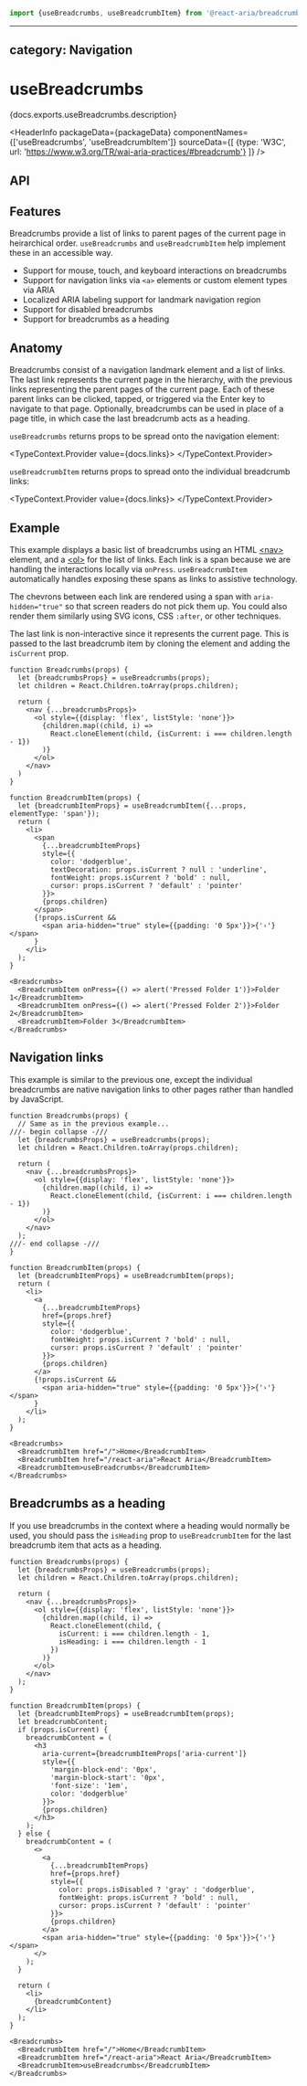 <!-- Copyright 2020 Adobe. All rights reserved.
This file is licensed to you under the Apache License, Version 2.0 (the "License");
you may not use this file except in compliance with the License. You may obtain a copy
of the License at http://www.apache.org/licenses/LICENSE-2.0
Unless required by applicable law or agreed to in writing, software distributed under
the License is distributed on an "AS IS" BASIS, WITHOUT WARRANTIES OR REPRESENTATIONS
OF ANY KIND, either express or implied. See the License for the specific language
governing permissions and limitations under the License. -->



```jsx import
import {useBreadcrumbs, useBreadcrumbItem} from '@react-aria/breadcrumbs';
```

---
category: Navigation
---

# useBreadcrumbs

<p>{docs.exports.useBreadcrumbs.description}</p>

<HeaderInfo
  packageData={packageData}
  componentNames={['useBreadcrumbs', 'useBreadcrumbItem']}
  sourceData={[
    {type: 'W3C', url: 'https://www.w3.org/TR/wai-aria-practices/#breadcrumb'}
  ]} />

## API

<FunctionAPI function={docs.exports.useBreadcrumbs} links={docs.links} />
<FunctionAPI function={docs.exports.useBreadcrumbItem} links={docs.links} />

## Features

Breadcrumbs provide a list of links to parent pages of the current page in heirarchical order.
`useBreadcrumbs` and `useBreadcrumbItem` help implement these in an accessible way.

* Support for mouse, touch, and keyboard interactions on breadcrumbs
* Support for navigation links via `<a>` elements or custom element types via ARIA
* Localized ARIA labeling support for landmark navigation region
* Support for disabled breadcrumbs
* Support for breadcrumbs as a heading

## Anatomy

Breadcrumbs consist of a navigation landmark element and a list of links. The last link
represents the current page in the hierarchy, with the previous links representing the
parent pages of the current page. Each of these parent links can be clicked, tapped, or
triggered via the Enter key to navigate to that page. Optionally, breadcrumbs can be used
in place of a page title, in which case the last breadcrumb acts as a heading.

`useBreadcrumbs` returns props to be spread onto the navigation element:

<TypeContext.Provider value={docs.links}>
  <InterfaceType properties={docs.links[docs.exports.useBreadcrumbs.return.id].properties} />
</TypeContext.Provider>

`useBreadcrumbItem` returns props to spread onto the individual breadcrumb links:

<TypeContext.Provider value={docs.links}>
  <InterfaceType properties={docs.links[docs.exports.useBreadcrumbItem.return.id].properties} />
</TypeContext.Provider>

## Example

This example displays a basic list of breadcrumbs using an HTML
[&lt;nav&gt;](https://developer.mozilla.org/en-US/docs/Web/HTML/Element/nav)
element, and a [&lt;ol&gt;](https://developer.mozilla.org/en-US/docs/Web/HTML/Element/ol)
for the list of links. Each link is a span because we are handling the interactions
locally via `onPress`. `useBreadcrumbItem` automatically handles exposing these
spans as links to assistive technology.

The chevrons between each link are rendered using a span with `aria-hidden="true"` so that
screen readers do not pick them up. You could also render them similarly using SVG icons,
CSS `:after`, or other techniques.

The last link is non-interactive since it represents the current page. This is
passed to the last breadcrumb item by cloning the element and adding the `isCurrent`
prop.

```tsx example
function Breadcrumbs(props) {
  let {breadcrumbsProps} = useBreadcrumbs(props);
  let children = React.Children.toArray(props.children);

  return (
    <nav {...breadcrumbsProps}>
      <ol style={{display: 'flex', listStyle: 'none'}}>
        {children.map((child, i) =>
          React.cloneElement(child, {isCurrent: i === children.length - 1})
        )}
      </ol>
    </nav>
  )
}

function BreadcrumbItem(props) {
  let {breadcrumbItemProps} = useBreadcrumbItem({...props, elementType: 'span'});
  return (
    <li>
      <span
        {...breadcrumbItemProps}
        style={{
          color: 'dodgerblue',
          textDecoration: props.isCurrent ? null : 'underline',
          fontWeight: props.isCurrent ? 'bold' : null,
          cursor: props.isCurrent ? 'default' : 'pointer'
        }}>
        {props.children}
      </span>
      {!props.isCurrent &&
        <span aria-hidden="true" style={{padding: '0 5px'}}>{'›'}</span>
      }
    </li>
  );
}

<Breadcrumbs>
  <BreadcrumbItem onPress={() => alert('Pressed Folder 1')}>Folder 1</BreadcrumbItem>
  <BreadcrumbItem onPress={() => alert('Pressed Folder 2')}>Folder 2</BreadcrumbItem>
  <BreadcrumbItem>Folder 3</BreadcrumbItem>
</Breadcrumbs>
```

## Navigation links

This example is similar to the previous one, except the individual breadcrumbs
are native navigation links to other pages rather than handled by JavaScript.

```tsx example
function Breadcrumbs(props) {
  // Same as in the previous example...
///- begin collapse -///
  let {breadcrumbsProps} = useBreadcrumbs(props);
  let children = React.Children.toArray(props.children);

  return (
    <nav {...breadcrumbsProps}>
      <ol style={{display: 'flex', listStyle: 'none'}}>
        {children.map((child, i) =>
          React.cloneElement(child, {isCurrent: i === children.length - 1})
        )}
      </ol>
    </nav>
  );
///- end collapse -///
}

function BreadcrumbItem(props) {
  let {breadcrumbItemProps} = useBreadcrumbItem(props);
  return (
    <li>
      <a
        {...breadcrumbItemProps}
        href={props.href}
        style={{
          color: 'dodgerblue',
          fontWeight: props.isCurrent ? 'bold' : null,
          cursor: props.isCurrent ? 'default' : 'pointer'
        }}>
        {props.children}
      </a>
      {!props.isCurrent &&
        <span aria-hidden="true" style={{padding: '0 5px'}}>{'›'}</span>
      }
    </li>
  );
}

<Breadcrumbs>
  <BreadcrumbItem href="/">Home</BreadcrumbItem>
  <BreadcrumbItem href="/react-aria">React Aria</BreadcrumbItem>
  <BreadcrumbItem>useBreadcrumbs</BreadcrumbItem>
</Breadcrumbs>
```

## Breadcrumbs as a heading

If you use breadcrumbs in the context where a heading would normally be used,
you should pass the `isHeading` prop to `useBreadcrumbItem` for the last breadcrumb item
that acts as a heading.

```tsx example
function Breadcrumbs(props) {
  let {breadcrumbsProps} = useBreadcrumbs(props);
  let children = React.Children.toArray(props.children);

  return (
    <nav {...breadcrumbsProps}>
      <ol style={{display: 'flex', listStyle: 'none'}}>
        {children.map((child, i) =>
          React.cloneElement(child, {
            isCurrent: i === children.length - 1,
            isHeading: i === children.length - 1
          })
        )}
      </ol>
    </nav>
  );
}

function BreadcrumbItem(props) {
  let {breadcrumbItemProps} = useBreadcrumbItem(props);
  let breadcrumbContent;
  if (props.isCurrent) {
    breadcrumbContent = (
      <h3
        aria-current={breadcrumbItemProps['aria-current']}
        style={{
          'margin-block-end': '0px',
          'margin-block-start': '0px',
          'font-size': '1em',
          color: 'dodgerblue'
        }}>
        {props.children}
      </h3>
    );
  } else {
    breadcrumbContent = (
      <>
        <a
          {...breadcrumbItemProps}
          href={props.href}
          style={{
            color: props.isDisabled ? 'gray' : 'dodgerblue',
            fontWeight: props.isCurrent ? 'bold' : null,
            cursor: props.isCurrent ? 'default' : 'pointer'
          }}>
          {props.children}
        </a>
        <span aria-hidden="true" style={{padding: '0 5px'}}>{'›'}</span>
      </>
    );
  }

  return (
    <li>
      {breadcrumbContent}
    </li>
  );
}

<Breadcrumbs>
  <BreadcrumbItem href="/">Home</BreadcrumbItem>
  <BreadcrumbItem href="/react-aria">React Aria</BreadcrumbItem>
  <BreadcrumbItem>useBreadcrumbs</BreadcrumbItem>
</Breadcrumbs>
```
